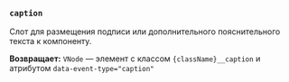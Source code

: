 ### `caption`

Слот для размещения подписи или дополнительного пояснительного текста к компоненту.

**Возвращает:** `VNode` — элемент с классом `{className}__caption` и атрибутом `data-event-type="caption"`

